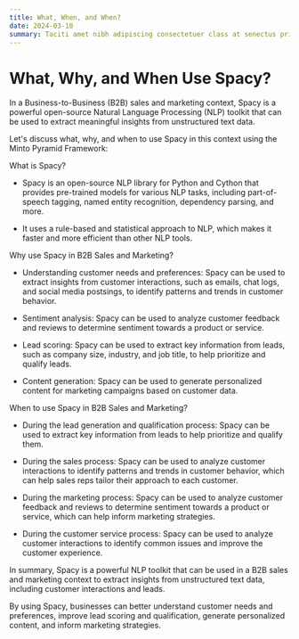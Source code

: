 ```yaml
---
title: What, When, and When?
date: 2024-03-10
summary: Taciti amet nibh adipiscing consectetuer class at senectus primis pharetra. Accumsan quam turpis taciti vitae posuere imperdiet curae maecenas mollis donec.
---
```


# What, Why, and When Use Spacy?

In a Business-to-Business (B2B) sales and marketing context, Spacy is a powerful open-source Natural Language Processing (NLP) toolkit that can be used to extract meaningful insights from unstructured text data. 

Let's discuss what, why, and when to use Spacy in this context using the Minto Pyramid Framework:

What is Spacy?

- Spacy is an open-source NLP library for Python and Cython that provides pre-trained models for various NLP tasks, including part-of-speech tagging, named entity recognition, dependency parsing, and more.

- It uses a rule-based and statistical approach to NLP, which makes it faster and more efficient than other NLP tools.

Why use Spacy in B2B Sales and Marketing?

- Understanding customer needs and preferences: Spacy can be used to extract insights from customer interactions, such as emails, chat logs, and social media postsings, to identify patterns and trends in customer behavior.

- Sentiment analysis: Spacy can be used to analyze customer feedback and reviews to determine sentiment towards a product or service.

- Lead scoring: Spacy can be used to extract key information from leads, such as company size, industry, and job title, to help prioritize and qualify leads.

- Content generation: Spacy can be used to generate personalized content for marketing campaigns based on customer data.

When to use Spacy in B2B Sales and Marketing?

- During the lead generation and qualification process: Spacy can be used to extract key information from leads to help prioritize and qualify them.

- During the sales process: Spacy can be used to analyze customer interactions to identify patterns and trends in customer behavior, which can help sales reps tailor their approach to each customer.

- During the marketing process: Spacy can be used to analyze customer feedback and reviews to determine sentiment towards a product or service, which can help inform marketing strategies.

- During the customer service process: Spacy can be used to analyze customer interactions to identify common issues and improve the customer experience.

In summary, Spacy is a powerful NLP toolkit that can be used in a B2B sales and marketing context to extract insights from unstructured text data, including customer interactions and leads. 

By using Spacy, businesses can better understand customer needs and preferences, improve lead scoring and qualification, generate personalized content, and inform marketing strategies.